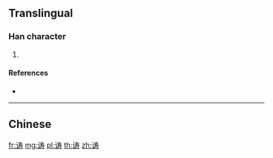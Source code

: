 {{character info/new}}
==Translingual==
{{Han simplified forms|譸|𬢪|诪|ex=y}}

===Han character===
{{Han char|rn=149|rad=讠|as=07|sn=9|four=|canj=IVQKI|ids=⿰讠寿}}

# {{defn|Han|sort=讠07}}

====References====
* {{Han ref|kx=1188.181|hdz=63972.141|uh=8BEA|ud=35818}}

----

==Chinese==
{{zh-see|譸}}

[[fr:诪]]
[[mg:诪]]
[[pl:诪]]
[[th:诪]]
[[zh:诪]]